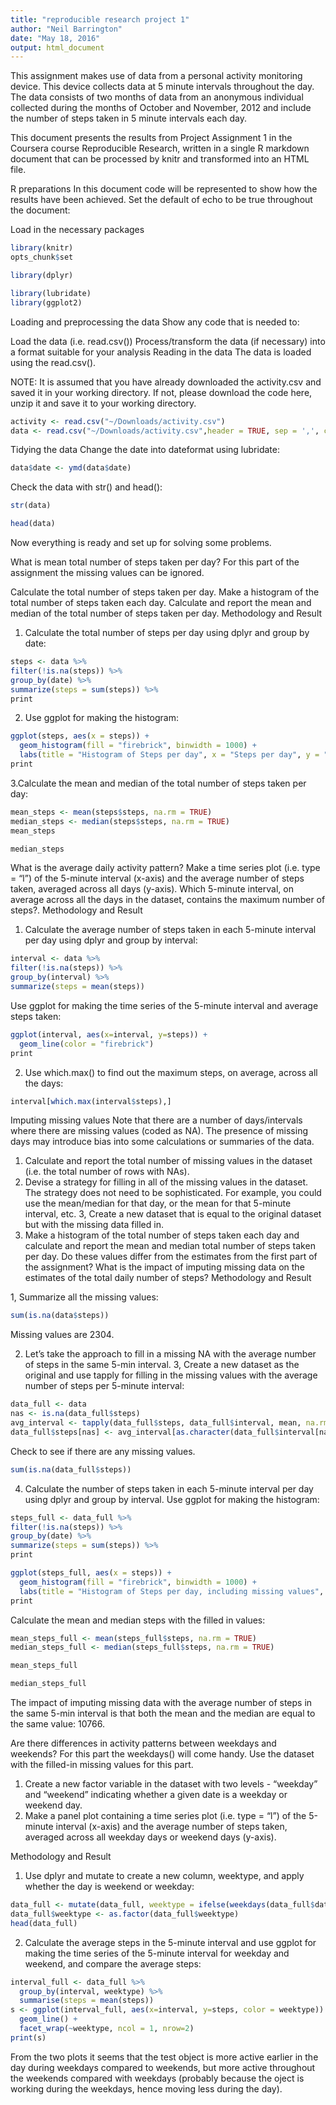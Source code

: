 ```yaml
---
title: "reproducible research project 1"
author: "Neil Barrington"
date: "May 18, 2016"
output: html_document
---
```


This assignment makes use of data from a personal activity monitoring device. This device collects data at 5 minute intervals throughout the day. The data consists of two months of data from an anonymous individual collected during the months of October and November, 2012 and include the number of steps taken in 5 minute intervals each day.

This document presents the results from Project Assignment 1 in the Coursera course Reproducible Research, written in a single R markdown document that can be processed by knitr and transformed into an HTML file.

R preparations
In this document code will be represented to show how the results have been achieved. Set the default of echo to be true throughout the document:

Load in the necessary packages

```r
library(knitr)
opts_chunk$set
```
```r
library(dplyr)

```

```r
library(lubridate)
library(ggplot2)
```


Loading and preprocessing the data
Show any code that is needed to:

Load the data (i.e. read.csv())
Process/transform the data (if necessary) into a format suitable for your analysis
Reading in the data
The data is loaded using the read.csv().

NOTE: It is assumed that you have already downloaded the activity.csv and saved it in your working directory. If not, please download the code here, unzip it and save it to your working directory.

```r
activity <- read.csv("~/Downloads/activity.csv")
data <- read.csv("~/Downloads/activity.csv",header = TRUE, sep = ',', colClasses = c("numeric", "character", "integer"))
```

Tidying the data
Change the date into dateformat using lubridate:

```r
data$date <- ymd(data$date)

```

Check the data with str() and head():

```r
str(data)

```

 
 
```r
head(data)

```
 

Now everything is ready and set up for solving some problems.

What is mean total number of steps taken per day?
For this part of the assignment the missing values can be ignored.

Calculate the total number of steps taken per day.
Make a histogram of the total number of steps taken each day.
Calculate and report the mean and median of the total number of steps taken per day.
Methodology and Result

1. Calculate the total number of steps per day using dplyr and group by date:

```r
steps <- data %>%
filter(!is.na(steps)) %>%
group_by(date) %>%
summarize(steps = sum(steps)) %>%
print
```

2. Use ggplot for making the histogram:

```r
ggplot(steps, aes(x = steps)) +
  geom_histogram(fill = "firebrick", binwidth = 1000) +
  labs(title = "Histogram of Steps per day", x = "Steps per day", y = "Frequency")
print
```




3.Calculate the mean and median of the total number of steps taken per day:
```r
mean_steps <- mean(steps$steps, na.rm = TRUE)
median_steps <- median(steps$steps, na.rm = TRUE)
mean_steps
```



```r
median_steps
```



What is the average daily activity pattern?
Make a time series plot (i.e. type = "l") of the 5-minute interval (x-axis) and the average number of steps taken, averaged across all days (y-axis).
Which 5-minute interval, on average across all the days in the dataset, contains the maximum number of steps?.
Methodology and Result

1. Calculate the average number of steps taken in each 5-minute interval per day using dplyr and group by interval:

```r
interval <- data %>%
filter(!is.na(steps)) %>%
group_by(interval) %>%
summarize(steps = mean(steps))

```

Use ggplot for making the time series of the 5-minute interval and average steps taken:

```r
ggplot(interval, aes(x=interval, y=steps)) +
  geom_line(color = "firebrick")
print
```

2. Use which.max() to find out the maximum steps, on average, across all the days:

```r
interval[which.max(interval$steps),]
```

Imputing missing values
Note that there are a number of days/intervals where there are missing values (coded as NA). The presence of missing days may introduce bias into some calculations or summaries of the data.

1. Calculate and report the total number of missing values in the dataset (i.e. the total number of rows with NAs).
2. Devise a strategy for filling in all of the missing values in the dataset. The strategy does not need to be sophisticated. For example, you could use the mean/median for that day, or the mean for that 5-minute interval, etc.
3, Create a new dataset that is equal to the original dataset but with the missing data filled in.
4. Make a histogram of the total number of steps taken each day and calculate and report the mean and median total number of steps taken per day. Do these values differ from the estimates from the first part of the assignment? What is the impact of imputing missing data on the estimates of the total daily number of steps?
Methodology and Result

1, Summarize all the missing values:

```r
sum(is.na(data$steps))
```
Missing values are 2304.

2. Let’s take the approach to fill in a missing NA with the average number of steps in the same 5-min interval.
3, Create a new dataset as the original and use tapply for filling in the missing values with the average number of steps per 5-minute interval:

```r
data_full <- data
nas <- is.na(data_full$steps)
avg_interval <- tapply(data_full$steps, data_full$interval, mean, na.rm=TRUE, simplify=TRUE)
data_full$steps[nas] <- avg_interval[as.character(data_full$interval[nas])]
```
Check to see if there are any missing values.
```r
sum(is.na(data_full$steps))
```

4. Calculate the number of steps taken in each 5-minute interval per day using dplyr and group by interval. Use ggplot for making the histogram:

```r
steps_full <- data_full %>%
filter(!is.na(steps)) %>%
group_by(date) %>%
summarize(steps = sum(steps)) %>%
print
```

```r
ggplot(steps_full, aes(x = steps)) +
  geom_histogram(fill = "firebrick", binwidth = 1000) +
  labs(title = "Histogram of Steps per day, including missing values", x = "Steps per day", y = "Frequency")
print
```

Calculate the mean and median steps with the filled in values:

```r
mean_steps_full <- mean(steps_full$steps, na.rm = TRUE)
median_steps_full <- median(steps_full$steps, na.rm = TRUE)
```

```r
mean_steps_full
```

```r
median_steps_full
```

The impact of imputing missing data with the average number of steps in the same 5-min interval is that both the mean and the median are equal to the same value: 10766.

Are there differences in activity patterns between weekdays and weekends?
For this part the weekdays() will come handy. Use the dataset with the filled-in missing values for this part.

1. Create a new factor variable in the dataset with two levels - “weekday” and “weekend” indicating whether a given date is a weekday or weekend day.
2. Make a panel plot containing a time series plot (i.e. type = "l") of the 5-minute interval (x-axis) and the average number of steps taken, averaged across all weekday days or weekend days (y-axis).

Methodology and Result

1. Use dplyr and mutate to create a new column, weektype, and apply whether the day is weekend or weekday:

```r
data_full <- mutate(data_full, weektype = ifelse(weekdays(data_full$date) == "Saturday" | weekdays(data_full$date) == "Sunday", "weekend", "weekday"))
data_full$weektype <- as.factor(data_full$weektype)
head(data_full)
```

2. Calculate the average steps in the 5-minute interval and use ggplot for making the time series of the 5-minute interval for weekday and weekend, and compare the average steps:

```r
interval_full <- data_full %>%
  group_by(interval, weektype) %>%
  summarise(steps = mean(steps))
s <- ggplot(interval_full, aes(x=interval, y=steps, color = weektype)) +
  geom_line() +
  facet_wrap(~weektype, ncol = 1, nrow=2)
print(s)
```


From the two plots it seems that the test object is more active earlier in the day during weekdays compared to weekends, but more active throughout the weekends compared with weekdays (probably because the oject is working during the weekdays, hence moving less during the day).